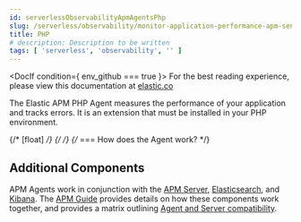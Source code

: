 ```yaml
---
id: serverlessObservabilityApmAgentsPhp
slug: /serverless/observability/monitor-application-performance-apm-send-traces-to-elastic-php
title: PHP
# description: Description to be written
tags: [ 'serverless', 'observability', '' ]
---
```





<DocIf condition={ env_github === true }>
<DocCallOut title="Note">
For the best reading experience,
please view this documentation at [elastic.co](https://www.elastic.co/guide/en/apm/agent/php)
</DocCallOut>
</DocIf>

<div id="intro"></div>

The Elastic APM PHP Agent measures the performance of your application and tracks errors.
It is an extension that must be installed in your PHP environment.

{/* [float] */}
{/* <span id="how-it-works"></span>  */}
{/* === How does the Agent work? */}

<div id="additional-components"></div>

## Additional Components
APM Agents work in conjunction with the [APM Server](((apm-guide-ref))/index.html), [Elasticsearch](((ref))/index.html), and [Kibana](((kibana-ref))/index.html).
The [APM Guide](((apm-guide-ref))/index.html) provides details on how these components work together,
and provides a matrix outlining [Agent and Server compatibility](((apm-guide-ref))/agent-server-compatibility.html).

